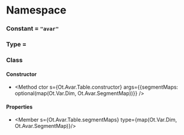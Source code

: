 
# Namespace <Decl s={Ot.Avar}/>

### Constant <Decl s={Ot.Avar.Tag}/> = `"avar"`

### Type <Decl s={Ot.Avar.SegmentMap}/> = <R s={array(tuple(number,number))}/>

### Class <Decl s={Ot.Avar.Table}/>

#### Constructor

* <Method ctor s={Ot.Avar.Table.constructor} args={{segmentMaps: optional(map(Ot.Var.Dim, Ot.Avar.SegmentMap))}} />

#### Properties

* <Member s={Ot.Avar.Table.segmentMaps} type={map(Ot.Var.Dim, Ot.Avar.SegmentMap)}/>
